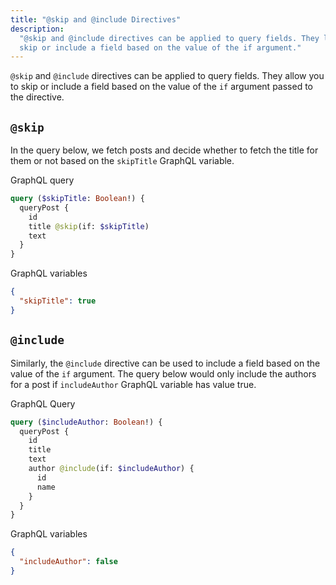```yaml
---
title: "@skip and @include Directives"
description:
  "@skip and @include directives can be applied to query fields. They let you
  skip or include a field based on the value of the if argument."
---
```



<DgraphWIP />

`@skip` and `@include` directives can be applied to query fields. They allow you
to skip or include a field based on the value of the `if` argument passed to the
directive.

## `@skip`

In the query below, we fetch posts and decide whether to fetch the title for
them or not based on the `skipTitle` GraphQL variable.

GraphQL query

```graphql
query ($skipTitle: Boolean!) {
  queryPost {
    id
    title @skip(if: $skipTitle)
    text
  }
}
```

GraphQL variables

```json
{
  "skipTitle": true
}
```

## `@include`

Similarly, the `@include` directive can be used to include a field based on the
value of the `if` argument. The query below would only include the authors for a
post if `includeAuthor` GraphQL variable has value true.

GraphQL Query

```graphql
query ($includeAuthor: Boolean!) {
  queryPost {
    id
    title
    text
    author @include(if: $includeAuthor) {
      id
      name
    }
  }
}
```

GraphQL variables

```json
{
  "includeAuthor": false
}
```
